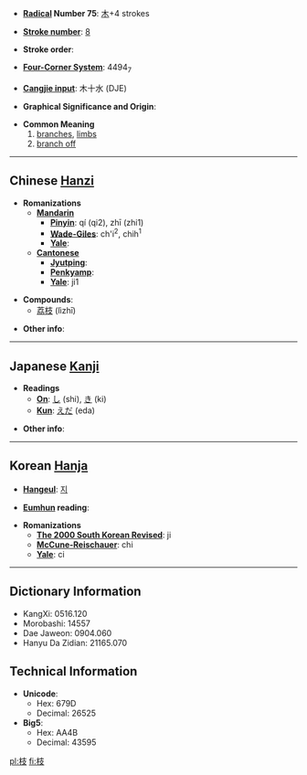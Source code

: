 * '''[[Wiktionary:Chinese radical index| Radical]] Number 75''': [[Wiktionary:Chinese radical index 木|木]]+4 strokes

* '''[[Wiktionary:Chinese total strokes index|Stroke number]]''': [[Wiktionary:Chinese total strokes index 8|8]]

* '''Stroke order''': 

* '''[[Wiktionary:Chinese four corner index|Four-Corner System]]''': 4494<sub>7</sub>

* '''[[Wiktionary:Chinese Cangjie index|Cangjie input]]''': 木十水 (DJE)

* '''Graphical Significance and Origin''': 

* '''Common Meaning'''
*#[[branches]], [[limbs]]
*# [[branch off]]

----

== Chinese [[Hanzi]] ==

* '''Romanizations'''
** '''[[Mandarin]]'''
*** '''[[Pinyin]]''': qí (qi2), zhī (zhi1)
*** '''[[Wade-Giles]]''': ch'i<sup>2</sup>, chih<sup>1</sup>
*** '''[[Yale]]''': 
** '''[[Cantonese]]'''
*** '''[[Jyutping]]''':
*** '''[[Penkyamp]]''': 
*** '''[[Yale]]''': ji1

* '''Compounds''':
**[[荔枝]] (lìzhī)

* '''Other info''': 

----

== Japanese [[Kanji]] ==

* '''Readings'''
** '''[[On]]''': [[し]] (shi), [[き]] (ki)
** '''[[Kun]]''': [[えだ]] (eda)

* '''Other info''':  

----

== Korean [[Hanja]] ==

* '''[[Hangeul]]''': [[지]]

* '''[[Eumhun]] reading''': 

* '''Romanizations'''
** '''[[The 2000 South Korean Revised Romanization|The 2000 South Korean Revised]]''': ji
** '''[[McCune-Reischauer]]''': chi
** '''[[Yale]]''': ci

----

== Dictionary Information ==

* KangXi: 0516.120
* Morobashi: 14557
* Dae Jaweon: 0904.060
* Hanyu Da Zidian: 21165.070

== Technical Information ==

* '''Unicode''':
** Hex: 679D
** Decimal: 26525
* '''Big5''':
** Hex: AA4B
** Decimal: 43595

[[pl:枝]]
[[fi:枝]]